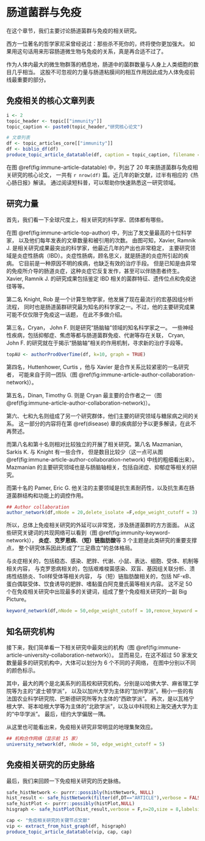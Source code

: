 # 肠道菌群与免疫 {#immunity}

在这个章节，我们主要讨论肠道菌群与免疫的相关研究。

西方一位著名的哲学家尼采曾经说过：那些杀不死你的，终将使你更加强大。
如果用这句话用来形容肠道微生物与免疫的关系，真是再合适不过了。

作为人体内最大的微生物群落的栖息地，肠道中的菌群数量与人身上人类细胞的数目几乎相当。
这股不可忽视的力量与肠道粘膜间的相互作用因此成为人体免疫前线最重要的部分。

## 免疫相关的核心文章列表

```r
i <- 2
topic_header <- topic[["immunity"]]
topic_caption <- paste0(topic_header,"研究核心论文")

# 文章列表
df <- topic_articles_core[["immunity"]]
df <- biblio_df(df)
produce_topic_article_datatable(df, caption = topic_caption, filename = topic_caption)
```
在图 \@ref(fig:immune-article-datatable) 中，列出了 20 年来肠道菌群与免疫相关研究的核心论文，
一共有 `r nrow(df)` 篇。近几年的新文献，过半有相应的《热心肠日报》解读。
通过阅读短科普，可以帮助你快速熟悉这一研究领域。

## 研究力量

首先，我们看一下全球尺度上，相关研究的科学家、团体都有哪些。


在图 \@ref(fig:immune-article-top-author) 中，列出了发文量最高的十位科学家，
以及他们每年发表的文章数量和被引用的次数。
由图可知，Xavier, Ramnik J. 是相关研究成果最突出的科学家，他最近几年的产出也非常稳定，
主要研究领域是炎症性肠病（IBD）。炎症性肠病，顾名思义，就是肠道的炎症所引起的疾病。
它目前是一种原因不明的疾病，也缺乏有效的治疗手段。
但是已知是由异常的免疫所介导的肠道炎症，这种炎症它反复发作，甚至可以伴随患者终生。
Xavier, Ramnik J. 的研究成果包括鉴定 IBD 相关的菌群特征、遗传位点和免疫途径等等。

第二名 Knight, Rob 是一个计算生物学家，他发展了现在最流行的宏基因组分析流程，
同时也是肠道菌群研究最为知名的科学家之一。不过，他的主要研究成果可能不仅仅限于免疫这一话题，
在此不多做介绍。

第三名，Cryan， John F. 则是研究“肠脑轴”领域的知名科学家之一。
一些神经性疾病，包括抑郁症、焦虑等都与肠道菌群免疫、代谢等存在关联，
Cryan, John F. 的研究就在于揭示“肠脑轴”相关的作用机制，寻求新的治疗手段等。



```r
topAU <- authorProdOverTime(df, k=10, graph = TRUE)
```

第四名，Huttenhower, Curtis ，他与 Xavier 是合作关系比较紧密的一名研究者，
可能来自于同一团队（图 \@ref(fig:immune-article-author-collaboration-network)）。

第五名，Dinan, Timothy G. 则是 Cryan 最主要的合作者之一（图 \@ref(fig:immune-article-author-collaboration-network)）。

第六、七和九名则组成了另一个研究群体，他们主要的研究领域与糖尿病之间的关系。
这一部分的内容将在第 \@ref(disease) 章的疾病部分予以更多解读，在此不再赘述。

而第八名和第十名则相对比较独立的开展了相关研究。第八名 Mazmanian, Sarkis K. 与 Knight 有一些合作，
但是数目比较少（这一点可从图 \@ref(fig:immune-article-author-collaboration-network) 中线的粗细看出来）。
Mazmanian 的主要研究领域也是与肠脑轴相关，包括自闭症、抑郁症等相关的研究。

而第十名的 Pamer, Eric G. 他关注的主要领域是抗生素耐药性，以及抗生素在肠道菌群结构和功能上的调控作用。


```r
## Author collaboration
author_network(df,nNode = 20,delete_isolate =F,edge_weight_cutoff = 3)

```

所以，总体上免疫相关研究的外延可以非常宽，涉及肠道菌群的方方面面。
从这些研究关键词的共现网络可以看到（图 \@ref(fig:immunity-keyword-network)），
**炎症**、**克罗恩病**、**（短）链脂肪酸**等 3 个主题是此类研究的重要支撑点，
整个研究体系因此形成了“三足鼎立”的总体格局。

与炎症相关的，包括稳态、感染、肥胖、代谢、小鼠、表达、细胞、受体、机制等相关内容，
与克罗恩病相关的，包括艰难梭菌感染、双盲、基因组关联分析、溃疡性结肠炎、Toll样受体等相关内容，
与（短）链脂肪酸相关的，包括 NF-κB、蛋白偶联受体、饮食诱导的肥胖、嗜黏蛋白阿克曼氏菌等相关内容。
这不足 50 个在免疫相关研究中出现最多的关键词，组成了整个免疫相关研究的一副 Big Picture。

```r
keyword_network(df,nNode = 50,edge_weight_cutoff = 10,remove_keyword = search_keyword_regex)
```


## 知名研究机构


接下来，我们简单看一下相关研究中最突出的机构（图 \@ref(fig:immune-article-university-collaboration-network)）。
显而易见，在这不超过 50 家发文数量最多的研究机构中，大体可以划分为 6 个不同的子网络，
在图中分别以不同的颜色标示。

其中，最大的两个是北美系列的高校和研究机构，分别是以哈佛大学、麻省理工学院等为主的“波士顿学派”，
以及以加州大学为主体的“加州学派”。稍小一些的有法国农业科学研究院、巴斯德研究所等为主体的“西欧学派”。
再次，是以瓦格宁根大学、哥本哈根大学等为主体的“北欧学派”，以及以中科院和上海交通大学为主的“中华学派”。
最后，纽约大学偏居一隅。

从这里也可能看出来，免疫相关研究非常明显的地理集聚效应。

```r
## 机构合作网络（显示前 15 家）
university_network(df, nNode = 50, edge_weight_cutoff = 5)

```



## 免疫相关研究的历史脉络

最后，我们来回顾一下免疫相关研究的历史脉络。

```r
safe_histNetwork <- purrr::possibly(histNetwork, NULL)
hist_result <- safe_histNetwork(filter(df,DT=="ARTICLE"),verbose = FALSE)
safe_histPlot <- purrr::possibly(histPlot,NULL)
hisgraph <- safe_histPlot(hist_result,verbose = F,n=20,size = 8,labelsize = 3)
```



```r
cap <- "免疫相关研究的关键节点文献"
vip <- extract_from_hist_graph(df, hisgraph)
produce_topic_article_datatable(vip, cap, cap)
```
